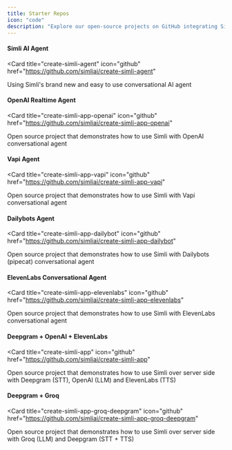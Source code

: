 ```yaml
---
title: Starter Repos
icon: "code"
description: "Explore our open-source projects on GitHub integrating Simli with various AI agents"
---
```


#### Simli AI Agent
<Card
  title="create-simli-agent"
  icon="github"
  href="https://github.com/simliai/create-simli-agent"
>
  Using Simli's brand new and easy to use conversational AI agent
</Card>

#### OpenAI Realtime Agent
<Card
  title="create-simli-app-openai"
  icon="github"
  href="https://github.com/simliai/create-simli-app-openai"
>
  Open source project that demonstrates how to use Simli with OpenAI conversational agent
</Card>

#### Vapi Agent
<Card
  title="create-simli-app-vapi"
  icon="github"
  href="https://github.com/simliai/create-simli-app-vapi"
>
  Open source project that demonstrates how to use Simli with Vapi conversational agent
</Card>

#### Dailybots Agent
<Card
  title="create-simli-app-dailybot"
  icon="github"
  href="https://github.com/simliai/create-simli-app-dailybot"
>
  Open source project that demonstrates how to use Simli with Dailybots (pipecat) conversational agent
</Card>

#### ElevenLabs Conversational Agent
<Card
  title="create-simli-app-elevenlabs"
  icon="github"
  href="https://github.com/simliai/create-simli-app-elevenlabs"
>
  Open source project that demonstrates how to use Simli with ElevenLabs conversational agent
</Card>

#### Deepgram + OpenAI + ElevenLabs

<Card
  title="create-simli-app"
  icon="github"
  href="https://github.com/simliai/create-simli-app"
>
  Open source project that demonstrates how to use Simli over server side with Deepgram (STT), OpenAI (LLM) and ElevenLabs (TTS)
</Card>

#### Deepgram + Groq
<Card
  title="create-simli-app-groq-deepgram"
  icon="github"
  href="https://github.com/simliai/create-simli-app-groq-deepgram"
>
  Open source project that demonstrates how to use Simli over server side with Groq (LLM) and Deepgram (STT + TTS)
</Card>


